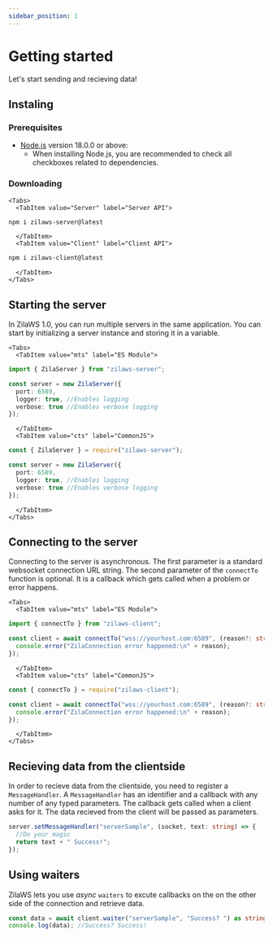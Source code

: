 ```yaml
---
sidebar_position: 1
---
```



# Getting started

Let's start sending and recieving data!

## Instaling

### Prerequisites

- [Node.js](https://nodejs.org/en/download/) version 18.0.0 or above:
  - When installing Node.js, you are recommended to check all checkboxes related to dependencies.

### Downloading
```mdx-code-block
<Tabs>
  <TabItem value="Server" label="Server API">
```
```bash
npm i zilaws-server@latest
```

```mdx-code-block 
  </TabItem>
  <TabItem value="Client" label="Client API">
```
```bash
npm i zilaws-client@latest
```
```mdx-code-block
  </TabItem>
</Tabs>
```

## Starting the server
In ZilaWS 1.0, you can run multiple servers in the same application. You can start by initializing a server instance and storing it in a variable.

```mdx-code-block
<Tabs>
  <TabItem value="mts" label="ES Module">
```
```ts
import { ZilaServer } from "zilaws-server";

const server = new ZilaServer({
  port: 6589,
  logger: true, //Enables logging
  verbose: true //Enables verbose logging
});
```

```mdx-code-block 
  </TabItem>
  <TabItem value="cts" label="CommonJS">
```
```ts
const { ZilaServer } = require("zilaws-server");

const server = new ZilaServer({
  port: 6589,
  logger: true, //Enables logging
  verbose: true //Enables verbose logging
});
```
```mdx-code-block
  </TabItem>
</Tabs>
```

## Connecting to the server

Connecting to the server is asynchronous. The first parameter is a standard websocket connection URL string. The second parameter of the `connectTo` function is optional. It is a callback which gets called when a problem or error happens.

```mdx-code-block
<Tabs>
  <TabItem value="mts" label="ES Module">
```

```ts
import { connectTo } from "zilaws-client";

const client = await connectTo("wss://yourhost.com:6589", (reason?: string) => {
  console.error("ZilaConnection error happened:\n" + reason);
});
```

```mdx-code-block 
  </TabItem>
  <TabItem value="cts" label="CommonJS">
```

```ts
const { connectTo } = require("zilaws-client");

const client = await connectTo("wss://yourhost.com:6589", (reason?: string) => {
  console.error("ZilaConnection error happened:\n" + reason);
});
```

```mdx-code-block
  </TabItem>
</Tabs>
```

## Recieving data from the clientside
In order to recieve data from the clientside, you need to register a `MessageHandler`. A `MessageHandler` has an identifier and a callback with any number of any typed parameters. The callback gets called when a client asks for it. The data recieved from the client will be passed as parameters.

```ts
server.setMessageHandler("serverSample", (socket, text: string) => {
  //Do your magic
  return text + " Success!";
});
```

## Using waiters
ZilaWS lets you use *async* `waiters` to excute callbacks on the on the other side of the connection and retrieve data.
```ts
const data = await client.waiter("serverSample", "Success? ") as string;
console.log(data); //Success? Success!
```